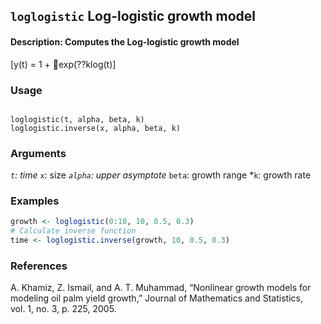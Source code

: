 ## ``loglogistic`` Log-logistic growth model

#### Description: Computes the Log-logistic growth model
\[y(t) = 1 + exp(??klog(t)\]

### Usage 
<pre><code>
loglogistic(t, alpha, beta, k)
loglogistic.inverse(x, alpha, beta, k)
</code></pre>
### Arguments 
*``t``: time
*``x``: size
*``alpha``: upper asymptote
*``beta``: growth range
*``k``: growth rate

### Examples
```r
growth <- loglogistic(0:10, 10, 0.5, 0.3)
# Calculate inverse function
time <- loglogistic.inverse(growth, 10, 0.5, 0.3)
```

### References
A. Khamiz, Z. Ismail, and A. T. Muhammad, "Nonlinear growth models for modeling oil palm yield
growth," Journal of Mathematics and Statistics, vol. 1, no. 3, p. 225, 2005.
